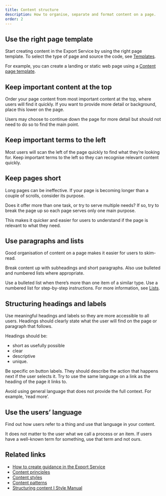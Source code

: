 ```yaml
---
title: Content structure
description: How to organise, separate and format content on a page.
order: 2
---
```


## Use the right page template

Start creating content in the Export Service by using the right page template. To select the type of page and source the code, see [Templates](/templates).

For example, you can create a landing or static web page using a [Content page template](/templates/content).

<BackToTop />

## Keep important content at the top

Order your page content from most important content at the top, where users will find it quickly. If you want to provide more detail or background, place this lower on the page.

Users may choose to continue down the page for more detail but should not need to do so to find the main point.

<BackToTop />

## Keep important terms to the left

Most users will scan the left of the page quickly to find what they’re looking for. Keep important terms to the left so they can recognise relevant content quickly.

<BackToTop />

## Keep pages short

Long pages can be ineffective. If your page is becoming longer than a couple of scrolls, consider its purpose.

Does it offer more than one task, or try to serve multiple needs? If so, try to break the page up so each page serves only one main purpose.

This makes it quicker and easier for users to understand if the page is relevant to what they need.

<BackToTop />

## Use paragraphs and lists

Good organisation of content on a page makes it easier for users to skim-read.

Break content up with subheadings and short paragraphs. Also use bulleted and numbered lists where appropriate.

Use a bulleted list when there’s more than one item of a similar type. Use a numbered list for step-by-step instructions. For more information, see [Lists](https://www.stylemanual.gov.au/structuring-content/lists).

<BackToTop />

## Structuring headings and labels

Use meaningful headings and labels so they are more accessible to all users. Headings should clearly state what the user will find on the page or paragraph that follows.

Headings should be:

- short as usefully possible
- clear
- descriptive
- unique.

Be specific on button labels. They should describe the action that happens next if the user selects it. Try to use the same language on a link as the heading of the page it links to.

Avoid using general language that does not provide the full context. For example, ‘read more’.

<BackToTop />

## Use the users’ language

Find out how users refer to a thing and use that language in your content.

It does not matter to the user what we call a process or an item. If users have a well-known term for something, use that term and not ours.

<BackToTop />

## Related links

- [How to create guidance in the Export Service](/guides/how-to-create-guidance)
- [Content principles](./content-principles)
- [Content styles](./content-styles)
- [Content patterns](./content-patterns)
- [Structuring content I Style Manual](https://www.stylemanual.gov.au/structuring-content)

<BackToTop />
